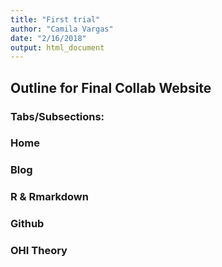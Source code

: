 ```yaml
---
title: "First trial"
author: "Camila Vargas"
date: "2/16/2018"
output: html_document
---
```


## Outline for Final Collab Website

### Tabs/Subsections:

### Home
### Blog
### R & Rmarkdown
### Github
### OHI Theory




